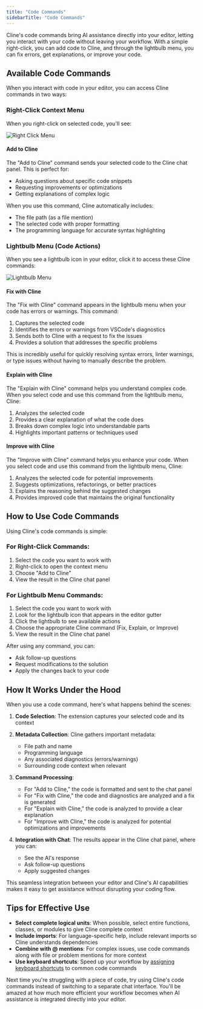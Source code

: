 ```yaml
---
title: "Code Commands"
sidebarTitle: "Code Commands"
---
```


Cline's code commands bring AI assistance directly into your editor, letting you interact with your code without leaving your workflow. With a simple right-click, you can add code to Cline, and through the lightbulb menu, you can fix errors, get explanations, or improve your code.

## Available Code Commands

When you interact with code in your editor, you can access Cline commands in two ways:

### Right-Click Context Menu

When you right-click on selected code, you'll see:

<Frame>
	<img src="https://storage.googleapis.com/cline_public_images/docs/assets/code-commands.png" alt="Right Click Menu" />
</Frame>

#### Add to Cline

The "Add to Cline" command sends your selected code to the Cline chat panel. This is perfect for:

- Asking questions about specific code snippets
- Requesting improvements or optimizations
- Getting explanations of complex logic

When you use this command, Cline automatically includes:

- The file path (as a file mention)
- The selected code with proper formatting
- The programming language for accurate syntax highlighting

### Lightbulb Menu (Code Actions)

When you see a lightbulb icon in your editor, click it to access these Cline commands:

<Frame>
	<img src="https://storage.googleapis.com/cline_public_images/docs/assets/lightbulb-actions.png" alt="Lightbulb Menu" />
</Frame>

#### Fix with Cline

The "Fix with Cline" command appears in the lightbulb menu when your code has errors or warnings. This command:

1. Captures the selected code
2. Identifies the errors or warnings from VSCode's diagnostics
3. Sends both to Cline with a request to fix the issues
4. Provides a solution that addresses the specific problems

This is incredibly useful for quickly resolving syntax errors, linter warnings, or type issues without having to manually describe the problem.

#### Explain with Cline

The "Explain with Cline" command helps you understand complex code. When you select code and use this command from the lightbulb menu, Cline:

1. Analyzes the selected code
2. Provides a clear explanation of what the code does
3. Breaks down complex logic into understandable parts
4. Highlights important patterns or techniques used

#### Improve with Cline

The "Improve with Cline" command helps you enhance your code. When you select code and use this command from the lightbulb menu, Cline:

1. Analyzes the selected code for potential improvements
2. Suggests optimizations, refactorings, or better practices
3. Explains the reasoning behind the suggested changes
4. Provides improved code that maintains the original functionality

## How to Use Code Commands

Using Cline's code commands is simple:

### For Right-Click Commands:

1. Select the code you want to work with
2. Right-click to open the context menu
3. Choose "Add to Cline"
4. View the result in the Cline chat panel

### For Lightbulb Menu Commands:

1. Select the code you want to work with
2. Look for the lightbulb icon that appears in the editor gutter
3. Click the lightbulb to see available actions
4. Choose the appropriate Cline command (Fix, Explain, or Improve)
5. View the result in the Cline chat panel

After using any command, you can:

- Ask follow-up questions
- Request modifications to the solution
- Apply the changes back to your code

## How It Works Under the Hood

When you use a code command, here's what happens behind the scenes:

1. **Code Selection**: The extension captures your selected code and its context
2. **Metadata Collection**: Cline gathers important metadata:
    - File path and name
    - Programming language
    - Any associated diagnostics (errors/warnings)
    - Surrounding code context when relevant

3. **Command Processing**:
    - For "Add to Cline," the code is formatted and sent to the chat panel
    - For "Fix with Cline," the code and diagnostics are analyzed and a fix is generated
    - For "Explain with Cline," the code is analyzed to provide a clear explanation
    - For "Improve with Cline," the code is analyzed for potential optimizations and improvements

4. **Integration with Chat**: The results appear in the Cline chat panel, where you can:
    - See the AI's response
    - Ask follow-up questions
    - Apply suggested changes

This seamless integration between your editor and Cline's AI capabilities makes it easy to get assistance without disrupting your coding flow.

## Tips for Effective Use

- **Select complete logical units**: When possible, select entire functions, classes, or modules to give Cline complete context
- **Include imports**: For language-specific help, include relevant imports so Cline understands dependencies
- **Combine with @ mentions**: For complex issues, use code commands along with file or problem mentions for more context
- **Use keyboard shortcuts**: Speed up your workflow by [assigning keyboard shortcuts](/features/commands-and-shortcuts/keyboard-shortcuts) to common code commands

Next time you're struggling with a piece of code, try using Cline's code commands instead of switching to a separate chat interface. You'll be amazed at how much more efficient your workflow becomes when AI assistance is integrated directly into your editor.
